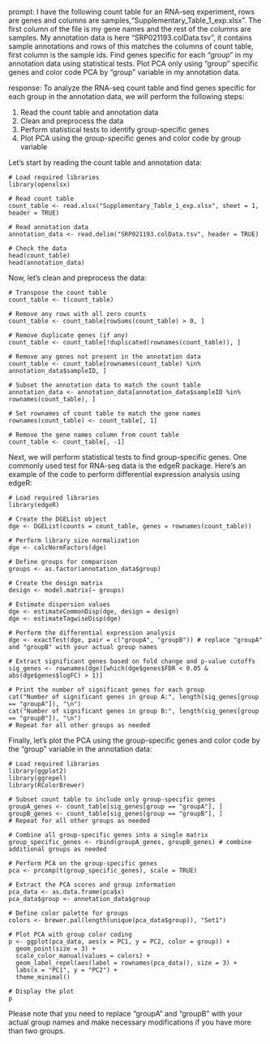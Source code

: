 prompt:
I have the following count table for an RNA-seq experiment, rows are genes and columns are samples,"Supplementary_Table_1_exp.xlsx". The first column of the file is my gene names and the rest of the columns are samples. My annotation data is here "SRP021193.colData.tsv", it contains sample annotations and rows of this matches the columns of count table, first column is the sample ids. Find genes specific for each "group" in my annotation data  using statistical tests. Plot PCA only using "group" specific genes and color code PCA by "group" variable in my annotation data.

response:
To analyze the RNA-seq count table and find genes specific for each group in the annotation data, we will perform the following steps:

1. Read the count table and annotation data
2. Clean and preprocess the data
3. Perform statistical tests to identify group-specific genes
4. Plot PCA using the group-specific genes and color code by group variable

Let's start by reading the count table and annotation data:

```
# Load required libraries
library(openxlsx)

# Read count table
count_table <- read.xlsx("Supplementary_Table_1_exp.xlsx", sheet = 1, header = TRUE)

# Read annotation data
annotation_data <- read.delim("SRP021193.colData.tsv", header = TRUE)

# Check the data
head(count_table)
head(annotation_data)
```

Now, let's clean and preprocess the data:

```
# Transpose the count table
count_table <- t(count_table)

# Remove any rows with all zero counts
count_table <- count_table[rowSums(count_table) > 0, ]

# Remove duplicate genes (if any)
count_table <- count_table[!duplicated(rownames(count_table)), ]

# Remove any genes not present in the annotation data
count_table <- count_table[rownames(count_table) %in% annotation_data$sampleID, ]

# Subset the annotation data to match the count table
annotation_data <- annotation_data[annotation_data$sampleID %in% rownames(count_table), ]

# Set rownames of count table to match the gene names
rownames(count_table) <- count_table[, 1]

# Remove the gene names column from count table
count_table <- count_table[, -1]
```

Next, we will perform statistical tests to find group-specific genes. One commonly used test for RNA-seq data is the edgeR package. Here's an example of the code to perform differential expression analysis using edgeR:

```
# Load required libraries
library(edgeR)

# Create the DGEList object
dge <- DGEList(counts = count_table, genes = rownames(count_table))

# Perform library size normalization
dge <- calcNormFactors(dge)

# Define groups for comparison
groups <- as.factor(annotation_data$group)

# Create the design matrix
design <- model.matrix(~ groups)

# Estimate dispersion values
dge <- estimateCommonDisp(dge, design = design)
dge <- estimateTagwiseDisp(dge)

# Perform the differential expression analysis
dge <- exactTest(dge, pair = c("groupA", "groupB")) # replace "groupA" and "groupB" with your actual group names

# Extract significant genes based on fold change and p-value cutoffs
sig_genes <- rownames(dge)[which(dge$genes$FDR < 0.05 & abs(dge$genes$logFC) > 1)]

# Print the number of significant genes for each group
cat("Number of significant genes in group A:", length(sig_genes[group == "groupA"]), "\n")
cat("Number of significant genes in group B:", length(sig_genes[group == "groupB"]), "\n")
# Repeat for all other groups as needed
```

Finally, let's plot the PCA using the group-specific genes and color code by the "group" variable in the annotation data:

```
# Load required libraries
library(ggplot2)
library(ggrepel)
library(RColorBrewer)

# Subset count table to include only group-specific genes
groupA_genes <- count_table[sig_genes[group == "groupA"], ]
groupB_genes <- count_table[sig_genes[group == "groupB"], ]
# Repeat for all other groups as needed

# Combine all group-specific genes into a single matrix
group_specific_genes <- rbind(groupA_genes, groupB_genes) # combine additional groups as needed

# Perform PCA on the group-specific genes
pca <- prcomp(t(group_specific_genes), scale = TRUE)

# Extract the PCA scores and group information
pca_data <- as.data.frame(pca$x)
pca_data$group <- annotation_data$group

# Define color palette for groups
colors <- brewer.pal(length(unique(pca_data$group)), "Set1")

# Plot PCA with group color coding
p <- ggplot(pca_data, aes(x = PC1, y = PC2, color = group)) +
  geom_point(size = 3) +
  scale_color_manual(values = colors) +
  geom_label_repel(aes(label = rownames(pca_data)), size = 3) +
  labs(x = "PC1", y = "PC2") +
  theme_minimal()

# Display the plot
p
```

Please note that you need to replace "groupA" and "groupB" with your actual group names and make necessary modifications if you have more than two groups.
